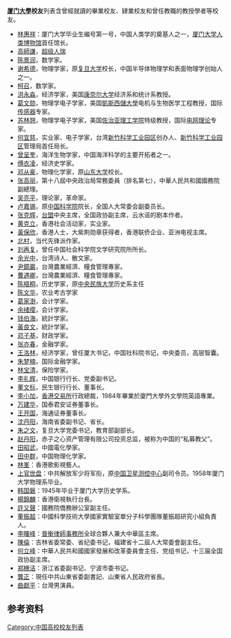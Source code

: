 {{Unreference|time=2022-5-26}}
'''[[厦门大學|厦门大學]]校友'''列表含曾經就讀的畢業校友、肄業校友和曾任教職的教授學者等校友。

*[[林惠祥|林惠祥]]：厦门大学毕业生编号第一号，中国人类学的奠基人之一，[[厦门大学人类博物馆|厦门大学人类博物馆]]首任馆长。
*[[高師謙|高師謙]]，[[超级人瑞|超级人瑞]]
*[[陈景润|陈景润]]，数学家。
*[[谢希德|谢希德]]，物理学家，原[[复旦大学|复旦大学]]校长，中国半导体物理学和表面物理学创始人之一。
*[[柯召|柯召]]，数学家。
*[[洪永淼|洪永淼]]，经济学家，美国[[康奈尔大学|康奈尔大学]]经济系和统计系教授。
*[[葛文勋|葛文勋]]，物理学电子学家，美国[[凱斯西儲大學|凱斯西儲大學]]电机与生物医学工程教授，国际[[传感器|传感器]]专家。
*[[苏林翘|苏林翘]]，物理学电子学家，美国[[佐治亚理工学院|佐治亚理工学院]]特级教授，国际[[电网理论|电网理论]]专家。
*[[何宜慈|何宜慈]]，实业家、电子学家，台湾[[新竹科学工业园区|新竹科学工业园区]]创办人、[[新竹科学工业园区|新竹科学工业园区]]管理局首任局长。
*[[曾呈奎|曾呈奎]]，海洋生物学家，中国海洋科学的主要开拓者之一。
*[[傅衣凌|傅衣凌]]，经济史学家。
*[[邓从豪|邓从豪]]，物理化学家，原[[山东大学|山东大学]]校长。
*[[张高丽|张高丽]]，第十八屆中央政治局常務委員（排名第七），中華人民共和國國務院副總理。
*[[吴亮平|吴亮平]]，理论家，革命家。
*[[卢嘉锡|卢嘉锡]]，原[[中国科学院|中国科学院]]院长，全国人大常委会副委员长。
*[[张克辉|张克辉]]，[[台盟|台盟]]中央主席，全国政协副主席，云水谣的剧本作者。
*[[黄克立|黄克立]]，香港社会活动家，实业家。
*[[黃保欣|黃保欣]]，香港人士，大紫荆勋章获得者，香港联侨企业、亚洲电视主席。
*[[北村|北村]]，当代先锋派作家。
*[[刘再复|刘再复]]，曾任中国社会科学院文学研究院所所长。
*[[余光中|余光中]]，台湾诗人、散文家。
*[[尹鏡巖|尹鏡巖]]，台灣農業經濟、糧食管理專家。
*[[曹遇卿|曹遇卿]]，台灣農業經濟、糧食管理專家。
*[[陈梧桐|陈梧桐]]，历史学家，原[[中央民族大学|中央民族大学]]历史系主任
*[[陈文华_(考古学家)|陈文华]]，农业考古学家
*[[葛家澍|葛家澍]]，会计学家。
*[[余绪缨|余绪缨]]，会计学家。
*[[钱伯海|钱伯海]]，統計学家。
*[[黃良文|黃良文]]，統計学家。
*[[邓子基|邓子基]]，财政学家。
*[[张亦春|张亦春]]，金融学家。
*[[王洛林|王洛林]]，经济学家，曾任厦大书记，中国社科院书记，中央委员，高层智囊。
*[[朱梦楠|朱梦楠]]，国际金融学家。
*[[林宝清|林宝清]]，保险学家。
*[[李礼辉|李礼辉]]，中国银行行长、党委副书记。
*[[董文标|董文标]]，民生银行行长、董事长。
*[[李小加|李小加]]，[[香港交易所|香港交易所]]行政總裁，1984年畢業於廈門大學外文學院英語專業。
*[[万建华|万建华]]，国泰君安证券董事长。
*[[王开国|王开国]]，海通证券董事长。
*[[沈丹阳|沈丹阳]]，海南省委副书记、省长。
*[[朱之文_(官員)|朱之文]]，复旦大学党委书记，教育部副部长。
*[[赵丹阳|赵丹阳]]，赤子之心资产管理有限公司投资总监，被称为中国的“私募教父”。
*[[田昭武|田昭武]]，中國電化學家。
*[[田中群|田中群]]，中国物理化学家。
*[[林峯|林峯]]：香港歌影視藝人。
*[[上官世盘|上官世盘]]：中共解放军少将军衔，原[[中国卫星测控中心|中国卫星测控中心]]副司令员。1958年厦门大学物理系毕业。
*[[韩国磐|韩国磐]]：1945年毕业于厦门大学历史学系。
*[[楊錦麟|楊錦麟]]：香港衛視執行台長。
*[[許又聲|許又聲]]：國務院僑務辦公室副主任。
*[[董振超|董振超]]：中國科學技術大學國家實驗室單分子科學團隊董振超研究小組負責人。
*[[李曙峰|李曙峰]]：[[普衡律師事務所|普衡律師事務所]]全球合夥人兼大中華區主席。
*[[陳倫|陳倫]]：吉林省委常委、省纪委书记，福建省十二屆人大常委會副主任。
*[[何立峰|何立峰]]：中華人民共和國國家發展和改革委員會主任、党组书记，十三届全国政协副主席。
*[[郑栅洁|郑栅洁]]：浙江省委副书记、宁波市委书记。
*[[龔正|龔正]]：現任中共山東省委副書記、山東省人民政府省長。
*[[曲獻平|曲獻平]]：台灣男演員。

== 参考资料 ==
{{reflist}}

{{厦门大学}}

[[Category:中国高校校友列表|Category:中国高校校友列表]]